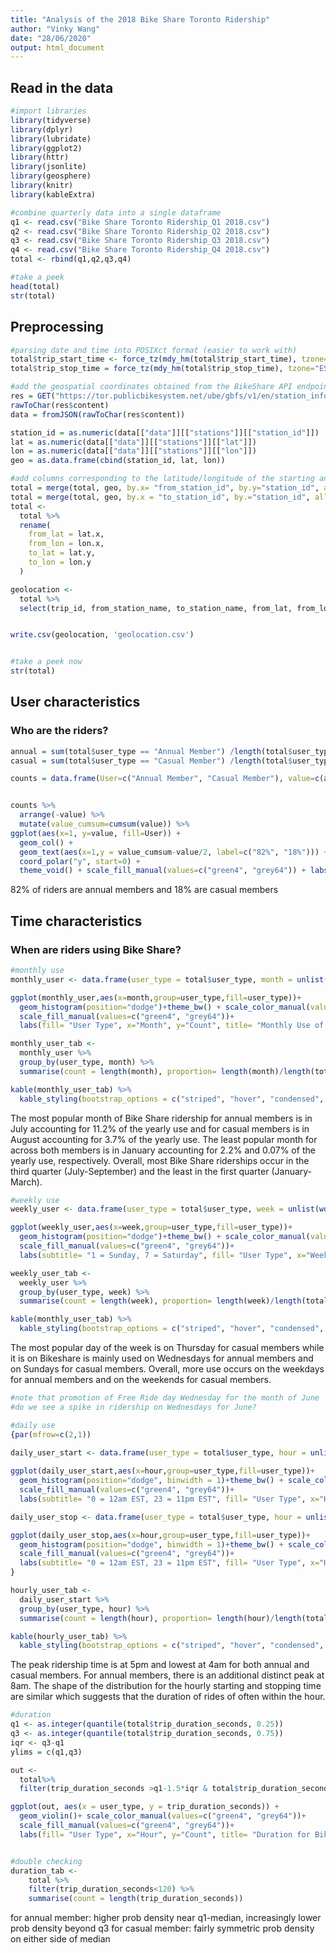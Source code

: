 ```yaml
---
title: "Analysis of the 2018 Bike Share Toronto Ridership"
author: "Vinky Wang"
date: "28/06/2020"
output: html_document
---
```

## Read in the data
```r
#import libraries 
library(tidyverse)
library(dplyr)
library(lubridate)
library(ggplot2)
library(httr)
library(jsonlite)
library(geosphere)
library(knitr)
library(kableExtra)

#combine quarterly data into a single dataframe
q1 <- read.csv("Bike Share Toronto Ridership_Q1 2018.csv")
q2 <- read.csv("Bike Share Toronto Ridership_Q2 2018.csv")
q3 <- read.csv("Bike Share Toronto Ridership_Q3 2018.csv")
q4 <- read.csv("Bike Share Toronto Ridership_Q4 2018.csv")
total <- rbind(q1,q2,q3,q4)
```

```r
#take a peek
head(total)
str(total)
```

## Preprocessing
```r
#parsing date and time into POSIXct format (easier to work with)
total$trip_start_time <- force_tz(mdy_hm(total$trip_start_time), tzone="EST")
total$trip_stop_time = force_tz(mdy_hm(total$trip_stop_time), tzone="EST")

#add the geospatial coordinates obtained from the BikeShare API endpoint
res = GET("https://tor.publicbikesystem.net/ube/gbfs/v1/en/station_information")
rawToChar(res$content)
data = fromJSON(rawToChar(res$content))

station_id = as.numeric(data[["data"]][["stations"]][["station_id"]])
lat = as.numeric(data[["data"]][["stations"]][["lat"]])
lon = as.numeric(data[["data"]][["stations"]][["lon"]])
geo = as.data.frame(cbind(station_id, lat, lon))

#add columns corresponding to the latitude/longitude of the starting and ending stations
total = merge(total, geo, by.x= "from_station_id", by.y="station_id", all.x = TRUE) 
total = merge(total, geo, by.x = "to_station_id", by.="station_id", all.x=TRUE)
total <- 
  total %>%
  rename(
    from_lat = lat.x, 
    from_lon = lon.x,
    to_lat = lat.y,
    to_lon = lon.y
  )

geolocation <- 
  total %>%
  select(trip_id, from_station_name, to_station_name, from_lat, from_lon, to_lat, to_lon)


write.csv(geolocation, 'geolocation.csv')


#take a peek now
str(total)
```

## User characteristics
### Who are the riders?
```r
annual = sum(total$user_type == "Annual Member") /length(total$user_type) 
casual = sum(total$user_type == "Casual Member") /length(total$user_type)

counts = data.frame(User=c("Annual Member", "Casual Member"), value=c(annual, casual))


counts %>% 
  arrange(-value) %>% 
  mutate(value_cumsum=cumsum(value)) %>% 
ggplot(aes(x=1, y=value, fill=User)) +
  geom_col() +
  geom_text(aes(x=1,y = value_cumsum-value/2, label=c("82%", "18%"))) +
  coord_polar("y", start=0) + 
  theme_void() + scale_fill_manual(values=c("green4", "grey64")) + labs(title="Proportion of Bike Share Riders by User Type for 2018")


```
82% of riders are annual members and 18% are casual members


## Time characteristics
### When are riders using Bike Share?
```r
#monthly use
monthly_user <- data.frame(user_type = total$user_type, month = unlist(month(total$trip_start_time)))

ggplot(monthly_user,aes(x=month,group=user_type,fill=user_type))+
  geom_histogram(position="dodge")+theme_bw() + scale_color_manual(values=c("green4", "grey64"))+
  scale_fill_manual(values=c("green4", "grey64"))+ 
  labs(fill= "User Type", x="Month", y="Count", title= "Monthly Use of Bike Share by User Type for 2018")+scale_x_continuous(breaks=(1:12)) 

monthly_user_tab <- 
  monthly_user %>% 
  group_by(user_type, month) %>%
  summarise(count = length(month), proportion= length(month)/length(total$user_type))

kable(monthly_user_tab) %>%
  kable_styling(bootstrap_options = c("striped", "hover", "condensed", "responsive"))
```
The most popular month of Bike Share ridership for annual members is in July accounting for 11.2% of the yearly use and for casual members is in August accounting for 3.7% of the yearly use. The least popular month for across both members is in January accounting for 2.2% and 0.07% of the yearly use, respectively. Overall, most Bike Share riderships occur in the third quarter (July-September) and the least in the first quarter (January-March).

```r
#weekly use
weekly_user <- data.frame(user_type = total$user_type, week = unlist(wday(total$trip_start_time)))

ggplot(weekly_user,aes(x=week,group=user_type,fill=user_type))+
  geom_histogram(position="dodge")+theme_bw() + scale_color_manual(values=c("green4", "grey64"))+
  scale_fill_manual(values=c("green4", "grey64"))+ 
  labs(subtitle= "1 = Sunday, 7 = Saturday", fill= "User Type", x="Week", y="Count", title= "Weekly Use of Bike Share by User Type for 2018")+scale_x_continuous(breaks=(1:7)) 

weekly_user_tab <- 
  weekly_user %>% 
  group_by(user_type, week) %>%
  summarise(count = length(week), proportion= length(week)/length(total$user_type))

kable(monthly_user_tab) %>%
  kable_styling(bootstrap_options = c("striped", "hover", "condensed", "responsive"))

```
The most popular day of the week is on Thursday for casual members while it is on 
Bikeshare is mainly used on Wednesdays for annual members and on Sundays for casual members. Overall, more use occurs on the weekdays for annual members and on the weekends for casual members.

```r
#note that promotion of Free Ride day Wednesday for the month of June
#do we see a spike in ridership on Wednesdays for June?


```

```r
#daily use
{par(mfrow=c(2,1))
  
daily_user_start <- data.frame(user_type = total$user_type, hour = unlist(hour(total$trip_start_time)))

ggplot(daily_user_start,aes(x=hour,group=user_type,fill=user_type))+
  geom_histogram(position="dodge", binwidth = 1)+theme_bw() + scale_color_manual(values=c("green4", "grey64"))+
  scale_fill_manual(values=c("green4", "grey64"))+ 
  labs(subtitle= "0 = 12am EST, 23 = 11pm EST", fill= "User Type", x="Hour", y="Count", title= "Hourly Count for Starting Time of Bike Share Use by User Type for 2018")

daily_user_stop <- data.frame(user_type = total$user_type, hour = unlist(hour(total$trip_stop_time)))

ggplot(daily_user_stop,aes(x=hour,group=user_type,fill=user_type))+
  geom_histogram(position="dodge", binwidth = 1)+theme_bw() + scale_color_manual(values=c("green4", "grey64"))+
  scale_fill_manual(values=c("green4", "grey64"))+ 
  labs(subtitle= "0 = 12am EST, 23 = 11pm EST", fill= "User Type", x="Hour", y="Count", title= "Hourly Count for Stopping Time of Bike Share Use by User Type for 2018")
}

hourly_user_tab <- 
  daily_user_start %>% 
  group_by(user_type, hour) %>%
  summarise(count = length(hour), proportion= length(hour)/length(total$user_type))

kable(hourly_user_tab) %>%
  kable_styling(bootstrap_options = c("striped", "hover", "condensed", "responsive"))

```
The peak ridership time is at 5pm and lowest at 4am for both annual and casual members. For annual members, there is an additional distinct peak at 8am. The shape of the distribution for the hourly starting and stopping time are similar which suggests that the duration of rides of often within the hour. 

```r
#duration
q1 <- as.integer(quantile(total$trip_duration_seconds, 0.25))
q3 <- as.integer(quantile(total$trip_duration_seconds, 0.75))
iqr <- q3-q1
ylims = c(q1,q3)

out <-
  total%>%
  filter(trip_duration_seconds >q1-1.5*iqr & total$trip_duration_seconds <q3+1.5*iqr) 

ggplot(out, aes(x = user_type, y = trip_duration_seconds)) + 
  geom_violin()+ scale_color_manual(values=c("green4", "grey64"))+
  scale_fill_manual(values=c("green4", "grey64"))+ 
  labs(fill= "User Type", x="Hour", y="Count", title= "Duration for Bikeshare ridership by User Type for 2018")


#double checking
duration_tab <- 
    total %>% 
    filter(trip_duration_seconds<120) %>%
    summarise(count = length(trip_duration_seconds))
```
for annual member: higher prob density near q1-median, increasingly lower prob density beyond q3
for casual member: fairly symmetric prob density on either side of median

